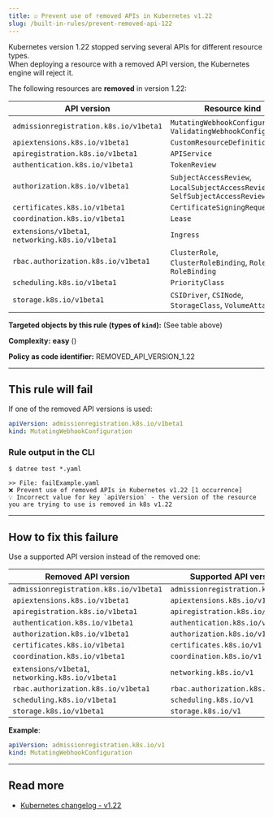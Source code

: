 ```yaml
---
title: ☑️ Prevent use of removed APIs in Kubernetes v1.22
slug: /built-in-rules/prevent-removed-api-122
---
```



Kubernetes version 1.22 stopped serving several APIs for different resource types.  
When deploying a resource with a removed API version, the Kubernetes engine will reject it.

The following resources are **removed** in version 1.22:

| API version | Resource kind |
|-------------|---------------|
| `admissionregistration.k8s.io/v1beta1` | `MutatingWebhookConfiguration`, `ValidatingWebhookConfiguration` |
| `apiextensions.k8s.io/v1beta1` | `CustomResourceDefinition` |
| `apiregistration.k8s.io/v1beta1` | `APIService` |
| `authentication.k8s.io/v1beta1` | `TokenReview` |
| `authorization.k8s.io/v1beta1` | `SubjectAccessReview`, `LocalSubjectAccessReview`, `SelfSubjectAccessReview` |
| `certificates.k8s.io/v1beta1` | `CertificateSigningRequest` |
| `coordination.k8s.io/v1beta1` | `Lease` |
| `extensions/v1beta1`, `networking.k8s.io/v1beta1` | `Ingress` |
| `rbac.authorization.k8s.io/v1beta1` | `ClusterRole`, `ClusterRoleBinding`, `Role`, `RoleBinding` |
| `scheduling.k8s.io/v1beta1` | `PriorityClass` | 
| `storage.k8s.io/v1beta1` | `CSIDriver`, `CSINode`, `StorageClass`, `VolumeAttachment` |

**Targeted objects by this rule (types of **`kind`**):** (See table above)

**Complexity:** **easy** (<Complexity/>)

**Policy as code identifier:** REMOVED_API_VERSION_1.22

---

## This rule will fail

If one of the removed API versions is used:

```yaml
apiVersion: admissionregistration.k8s.io/v1beta1
kind: MutatingWebhookConfiguration
```

### Rule output in the CLI

```terminal
$ datree test *.yaml

>> File: failExample.yaml
❌ Prevent use of removed APIs in Kubernetes v1.22 [1 occurrence]
💡 Incorrect value for key `apiVersion` - the version of the resource you are trying to use is removed in k8s v1.22
```

---

## How to fix this failure

Use a supported API version instead of the removed one:

| Removed API version | Supported API version |
|-------------|---------------|
| `admissionregistration.k8s.io/v1beta1` | `admissionregistration.k8s.io/v1` |
| `apiextensions.k8s.io/v1beta1` | `apiextensions.k8s.io/v1` |
| `apiregistration.k8s.io/v1beta1` | `apiregistration.k8s.io/v1` |
| `authentication.k8s.io/v1beta1` | `authentication.k8s.io/v1` |
| `authorization.k8s.io/v1beta1` | `authorization.k8s.io/v1` |
| `certificates.k8s.io/v1beta1` | `certificates.k8s.io/v1` |
| `coordination.k8s.io/v1beta1` | `coordination.k8s.io/v1` |
| `extensions/v1beta1`, `networking.k8s.io/v1beta1` | `networking.k8s.io/v1` |
| `rbac.authorization.k8s.io/v1beta1` | `rbac.authorization.k8s.io/v1` |
| `scheduling.k8s.io/v1beta1` | `scheduling.k8s.io/v1` | 
| `storage.k8s.io/v1beta1` | `storage.k8s.io/v1` |

**Example**:  

```yaml
apiVersion: admissionregistration.k8s.io/v1
kind: MutatingWebhookConfiguration
```

---

## Read more

- [Kubernetes changelog - v1.22](https://github.com/kubernetes/kubernetes/blob/master/CHANGELOG/CHANGELOG-1.22.md#deprecations-and-removals)
